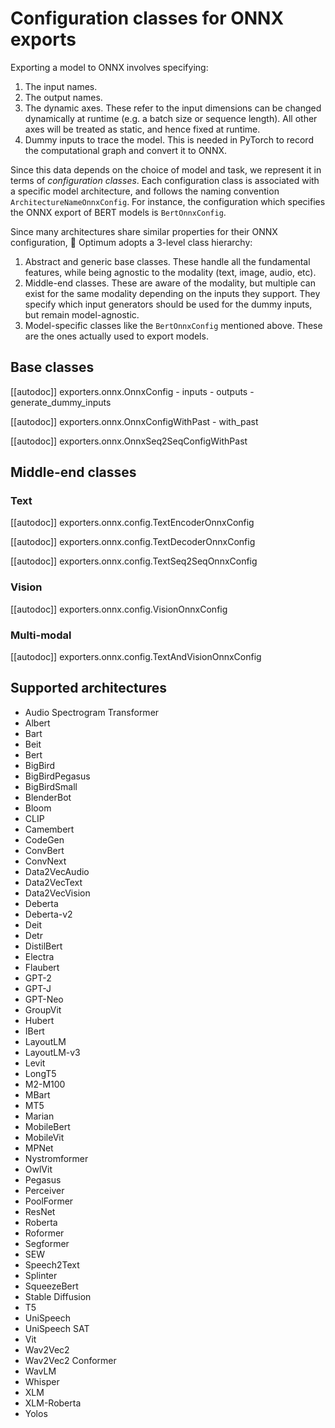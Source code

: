 <!--Copyright 2022 The HuggingFace Team. All rights reserved.

Licensed under the Apache License, Version 2.0 (the "License"); you may not use this file except in compliance with
the License. You may obtain a copy of the License at

http://www.apache.org/licenses/LICENSE-2.0

Unless required by applicable law or agreed to in writing, software distributed under the License is distributed on
an "AS IS" BASIS, WITHOUT WARRANTIES OR CONDITIONS OF ANY KIND, either express or implied. See the License for the
specific language governing permissions and limitations under the License.
-->

# Configuration classes for ONNX exports

Exporting a model to ONNX involves specifying:
1. The input names.
2. The output names.
3. The dynamic axes. These refer to the input dimensions can be changed dynamically at runtime (e.g. a batch size or sequence length).
All other axes will be treated as static, and hence fixed at runtime.
4. Dummy inputs to trace the model. This is needed in PyTorch to record the computational graph and convert it to ONNX.

Since this data depends on the choice of model and task, we represent it in terms of _configuration classes_. Each configuration class is associated with
a specific model architecture, and follows the naming convention `ArchitectureNameOnnxConfig`. For instance, the configuration which specifies the ONNX
export of BERT models is `BertOnnxConfig`.

Since many architectures share similar properties for their ONNX configuration, 🤗 Optimum adopts a 3-level class hierarchy:
1. Abstract and generic base classes. These handle all the fundamental features, while being agnostic to the modality (text, image, audio, etc).
2. Middle-end classes. These are aware of the modality, but multiple can exist for the same modality depending on the inputs they support.
They specify which input generators should be used for the dummy inputs, but remain model-agnostic.
3. Model-specific classes like the `BertOnnxConfig` mentioned above. These are the ones actually used to export models.


## Base classes

[[autodoc]] exporters.onnx.OnnxConfig
    - inputs
    - outputs
    - generate_dummy_inputs

[[autodoc]] exporters.onnx.OnnxConfigWithPast
    - with_past

[[autodoc]] exporters.onnx.OnnxSeq2SeqConfigWithPast

## Middle-end classes

### Text

[[autodoc]] exporters.onnx.config.TextEncoderOnnxConfig

[[autodoc]] exporters.onnx.config.TextDecoderOnnxConfig

[[autodoc]] exporters.onnx.config.TextSeq2SeqOnnxConfig


### Vision

[[autodoc]] exporters.onnx.config.VisionOnnxConfig


### Multi-modal

[[autodoc]] exporters.onnx.config.TextAndVisionOnnxConfig

## Supported architectures

- Audio Spectrogram Transformer
- Albert
- Bart
- Beit
- Bert
- BigBird
- BigBirdPegasus
- BigBirdSmall
- BlenderBot
- Bloom
- CLIP
- Camembert
- CodeGen
- ConvBert
- ConvNext
- Data2VecAudio
- Data2VecText
- Data2VecVision
- Deberta
- Deberta-v2
- Deit
- Detr
- DistilBert
- Electra
- Flaubert
- GPT-2
- GPT-J
- GPT-Neo
- GroupVit
- Hubert
- IBert
- LayoutLM
- LayoutLM-v3
- Levit
- LongT5
- M2-M100
- MBart
- MT5
- Marian
- MobileBert
- MobileVit
- MPNet
- Nystromformer
- OwlVit
- Pegasus
- Perceiver
- PoolFormer
- ResNet
- Roberta
- Roformer
- Segformer
- SEW
- Speech2Text
- Splinter
- SqueezeBert
- Stable Diffusion
- T5
- UniSpeech
- UniSpeech SAT
- Vit
- Wav2Vec2
- Wav2Vec2 Conformer
- WavLM
- Whisper
- XLM
- XLM-Roberta
- Yolos
